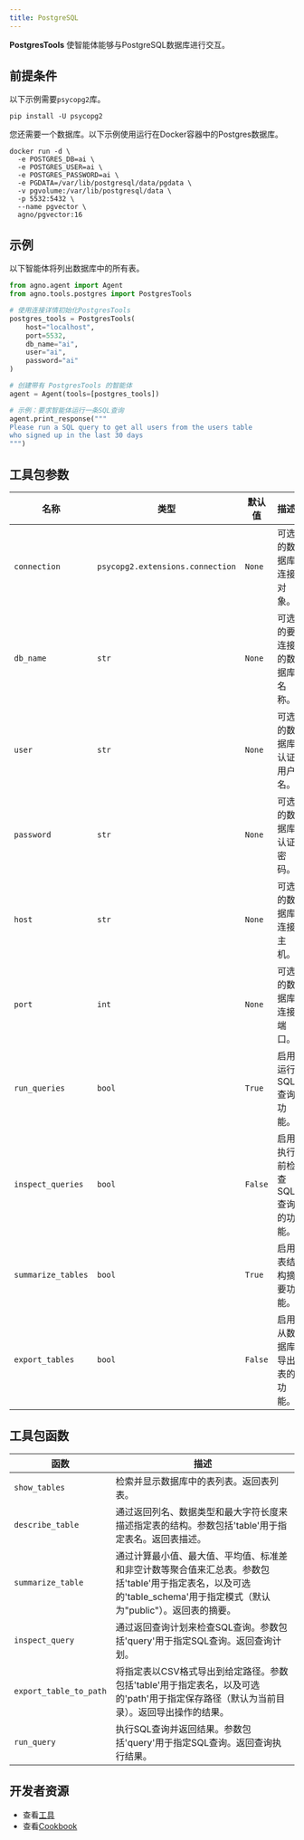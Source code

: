 ```yaml
---
title: PostgreSQL
---
```

**PostgresTools** 使智能体能够与PostgreSQL数据库进行交互。

## 前提条件

以下示例需要`psycopg2`库。

```shell
pip install -U psycopg2
```

您还需要一个数据库。以下示例使用运行在Docker容器中的Postgres数据库。

```shell
docker run -d \
  -e POSTGRES_DB=ai \
  -e POSTGRES_USER=ai \
  -e POSTGRES_PASSWORD=ai \
  -e PGDATA=/var/lib/postgresql/data/pgdata \
  -v pgvolume:/var/lib/postgresql/data \
  -p 5532:5432 \
  --name pgvector \
  agno/pgvector:16
```

## 示例

以下智能体将列出数据库中的所有表。

```python cookbook/tools/postgres.py
from agno.agent import Agent
from agno.tools.postgres import PostgresTools

# 使用连接详情初始化PostgresTools
postgres_tools = PostgresTools(
    host="localhost",
    port=5532,
    db_name="ai",
    user="ai",
    password="ai"
)

# 创建带有 PostgresTools 的智能体
agent = Agent(tools=[postgres_tools])

# 示例：要求智能体运行一条SQL查询
agent.print_response("""
Please run a SQL query to get all users from the users table
who signed up in the last 30 days
""")
```

## 工具包参数

| 名称               | 类型                             | 默认值 | 描述                                      |
| ------------------ | -------------------------------- | ------- | ------------------------------------------------ |
| `connection`       | `psycopg2.extensions.connection` | `None`  | 可选的数据库连接对象。             |
| `db_name`          | `str`                            | `None`  | 可选的要连接的数据库名称。     |
| `user`             | `str`                            | `None`  | 可选的数据库认证用户名。   |
| `password`         | `str`                            | `None`  | 可选的数据库认证密码。   |
| `host`             | `str`                            | `None`  | 可选的数据库连接主机。       |
| `port`             | `int`                            | `None`  | 可选的数据库连接端口。       |
| `run_queries`      | `bool`                           | `True`  | 启用运行SQL查询功能。                     |
| `inspect_queries`  | `bool`                           | `False` | 启用执行前检查SQL查询的功能。 |
| `summarize_tables` | `bool`                           | `True`  | 启用表结构摘要功能。            |
| `export_tables`    | `bool`                           | `False` | 启用从数据库导出表的功能。      |

## 工具包函数

| 函数               | 描述                                                                                                                                                                                                                                                                                            |
| ---------------------- | ------------------------------------------------------------------------------------------------------------------------------------------------------------------------------------------------------------------------------------------------------------------------------------------------------ |
| `show_tables`          | 检索并显示数据库中的表列表。返回表列表。                                                                                                                                                                                                                   |
| `describe_table`       | 通过返回列名、数据类型和最大字符长度来描述指定表的结构。参数包括'table'用于指定表名。返回表描述。                                                                                                  |
| `summarize_table`      | 通过计算最小值、最大值、平均值、标准差和非空计数等聚合值来汇总表。参数包括'table'用于指定表名，以及可选的'table_schema'用于指定模式（默认为"public"）。返回表的摘要。 |
| `inspect_query`        | 通过返回查询计划来检查SQL查询。参数包括'query'用于指定SQL查询。返回查询计划。                                                                                                                                                                        |
| `export_table_to_path` | 将指定表以CSV格式导出到给定路径。参数包括'table'用于指定表名，以及可选的'path'用于指定保存路径（默认为当前目录）。返回导出操作的结果。                                                 |
| `run_query`            | 执行SQL查询并返回结果。参数包括'query'用于指定SQL查询。返回查询执行结果。                                                                                                                                                          |

## 开发者资源

- 查看[工具](https://github.com/agno-agi/agno/blob/main/libs/agno/agno/tools/postgres.py)
- 查看[Cookbook](https://github.com/agno-agi/agno/blob/main/cookbook/tools/postgres_tools.py)